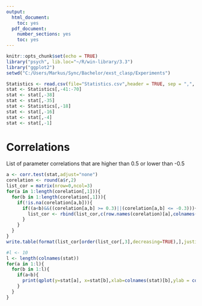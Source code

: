 ```yaml
---
output:
  html_document:
    toc: yes
  pdf_document:
    number_sections: yes
    toc: yes
---
```


```r
knitr::opts_chunk$set(echo = TRUE)
library("psych", lib.loc="~/R/win-library/3.3")
library("ggplot2")
setwd("C:/Users/Markus/Sync/Bachelor/exst_clasp/Experiments")
```

```r
Statistics <- read.csv(file="Statistics.csv",header = TRUE, sep = ",", quote = "\"", dec = ".")
stat <- Statistics[,-41:-70]
stat <- stat[,-38]
stat <- stat[,-35]
stat <- Statistics[,-18]
stat <- stat[,-16]
stat <- stat[,-4]
stat <- stat[,-1]
```

# Correlations

List of parameter correlations that are higher than 0.5 or lower than -0.5

```r
a <- corr.test(stat,adjust="none")
corelation <- round(a$r,2)
list_cor = matrix(nrow=0,ncol=3)
for(a in 1:length(corelation[,1])){
  for(b in 1:length(corelation[,1])){
    if(!is.na(corelation[a,b])){
      if((a<b)&&((corelation[a,b] >= 0.3)||(corelation[a,b] <= -0.3))){
        list_cor <- rbind(list_cor,c(row.names(corelation)[a],colnames(corelation)[b],corelation[a,b]))
      }
    }
  }
}
write.table(format(list_cor[order(list_cor[,3],decreasing=TRUE),],justify="left"),quote = F,row.names = FALSE,col.names=FALSE)
```

```r
#l <- 10
l <- length(colnames(stat))
for(a in 1:l){
  for(b in 1:l){
    if(a<b){
      print(qplot(y=stat[a], x=stat[b],xlab=colnames(stat)[b],ylab = colnames(stat)[a]))
    }
  }
}
```


